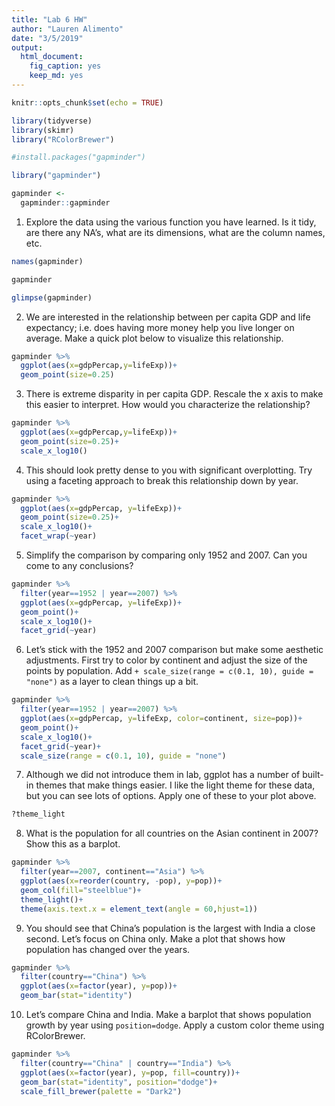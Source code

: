 ```yaml
---
title: "Lab 6 HW"
author: "Lauren Alimento"
date: "3/5/2019"
output: 
  html_document: 
    fig_caption: yes
    keep_md: yes
---
```


```r
knitr::opts_chunk$set(echo = TRUE)
```

```r
library(tidyverse)
library(skimr)
library("RColorBrewer")
```
```r
#install.packages("gapminder")
```
```r
library("gapminder")
```
```r
gapminder <- 
  gapminder::gapminder
```

1. Explore the data using the various function you have learned. Is it tidy, are there any NA's, what are its dimensions, what are the column names, etc.
```r
names(gapminder)
```
```r
gapminder
```
```r
glimpse(gapminder)
```

2. We are interested in the relationship between per capita GDP and life expectancy; i.e. does having more money help you live longer on average. Make a quick plot below to visualize this relationship.
```r
gapminder %>% 
  ggplot(aes(x=gdpPercap,y=lifeExp))+
  geom_point(size=0.25)
```

3. There is extreme disparity in per capita GDP. Rescale the x axis to make this easier to interpret. How would you characterize the relationship?

```r
gapminder %>% 
  ggplot(aes(x=gdpPercap,y=lifeExp))+
  geom_point(size=0.25)+
  scale_x_log10()
```

4. This should look pretty dense to you with significant overplotting. Try using a faceting approach to break this relationship down by year.

```r
gapminder %>%
  ggplot(aes(x=gdpPercap, y=lifeExp))+
  geom_point(size=0.25)+
  scale_x_log10()+
  facet_wrap(~year)
```

5. Simplify the comparison by comparing only 1952 and 2007. Can you come to any conclusions?
```r
gapminder %>%
  filter(year==1952 | year==2007) %>% 
  ggplot(aes(x=gdpPercap, y=lifeExp))+
  geom_point()+
  scale_x_log10()+
  facet_grid(~year)
```

6. Let's stick with the 1952 and 2007 comparison but make some aesthetic adjustments. First try to color by continent and adjust the size of the points by population. Add `+ scale_size(range = c(0.1, 10), guide = "none")` as a layer to clean things up a bit.
```r
gapminder %>%
  filter(year==1952 | year==2007) %>% 
  ggplot(aes(x=gdpPercap, y=lifeExp, color=continent, size=pop))+
  geom_point()+
  scale_x_log10()+
  facet_grid(~year)+
  scale_size(range = c(0.1, 10), guide = "none")
```

7. Although we did not introduce them in lab, ggplot has a number of built-in themes that make things easier. I like the light theme for these data, but you can see lots of options. Apply one of these to your plot above.
```r
?theme_light
```

8. What is the population for all countries on the Asian continent in 2007? Show this as a barplot.
```r
gapminder %>%
  filter(year==2007, continent=="Asia") %>% 
  ggplot(aes(x=reorder(country, -pop), y=pop))+
  geom_col(fill="steelblue")+
  theme_light()+ 
  theme(axis.text.x = element_text(angle = 60,hjust=1))
```

9. You should see that China's population is the largest with India a close second. Let's focus on China only. Make a plot that shows how population has changed over the years.
```r
gapminder %>%
  filter(country=="China") %>% 
  ggplot(aes(x=factor(year), y=pop))+
  geom_bar(stat="identity")
```

10. Let's compare China and India. Make a barplot that shows population growth by year using `position=dodge`. Apply a custom color theme using RColorBrewer.
```r
gapminder %>%
  filter(country=="China" | country=="India") %>% 
  ggplot(aes(x=factor(year), y=pop, fill=country))+
  geom_bar(stat="identity", position="dodge")+
  scale_fill_brewer(palette = "Dark2")
```

